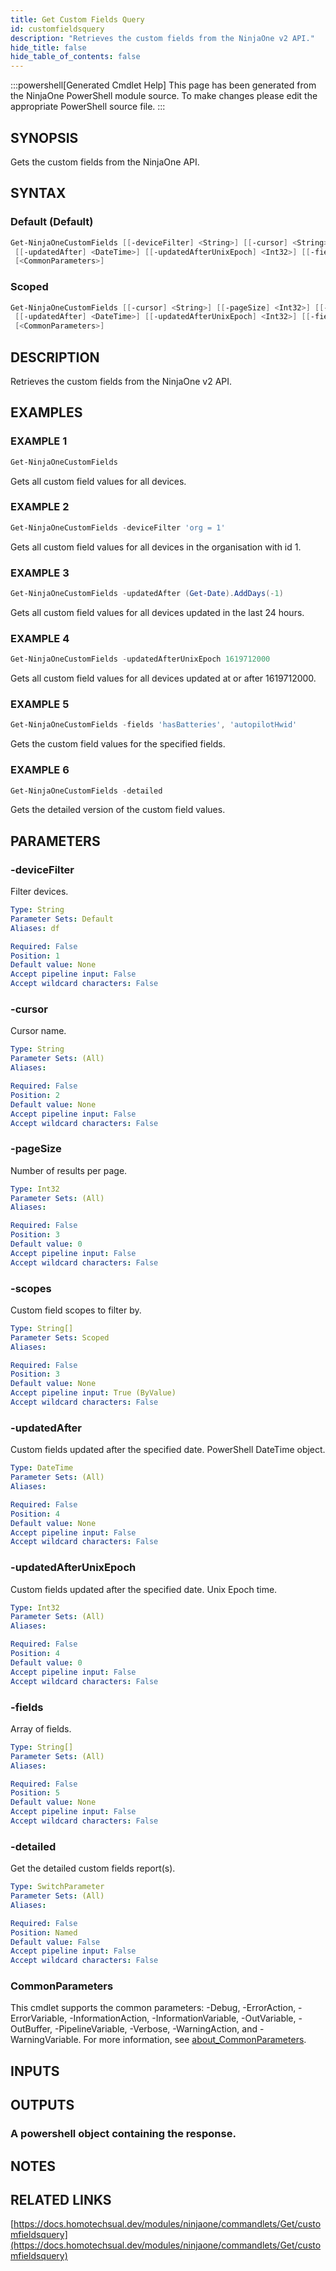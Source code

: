 ```yaml
---
title: Get Custom Fields Query
id: customfieldsquery
description: "Retrieves the custom fields from the NinjaOne v2 API."
hide_title: false
hide_table_of_contents: false
---
```


:::powershell[Generated Cmdlet Help]
This page has been generated from the NinjaOne PowerShell module source. To make changes please edit the appropriate PowerShell source file.
:::

## SYNOPSIS

Gets the custom fields from the NinjaOne API.

## SYNTAX

### Default (Default)

```powershell
Get-NinjaOneCustomFields [[-deviceFilter] <String>] [[-cursor] <String>] [[-pageSize] <Int32>]
 [[-updatedAfter] <DateTime>] [[-updatedAfterUnixEpoch] <Int32>] [[-fields] <String[]>] [-detailed]
 [<CommonParameters>]
```

### Scoped

```powershell
Get-NinjaOneCustomFields [[-cursor] <String>] [[-pageSize] <Int32>] [[-scopes] <String[]>]
 [[-updatedAfter] <DateTime>] [[-updatedAfterUnixEpoch] <Int32>] [[-fields] <String[]>] [-detailed]
 [<CommonParameters>]
```

## DESCRIPTION

Retrieves the custom fields from the NinjaOne v2 API.

## EXAMPLES

### EXAMPLE 1

```powershell
Get-NinjaOneCustomFields
```

Gets all custom field values for all devices.

### EXAMPLE 2

```powershell
Get-NinjaOneCustomFields -deviceFilter 'org = 1'
```

Gets all custom field values for all devices in the organisation with id 1.

### EXAMPLE 3

```powershell
Get-NinjaOneCustomFields -updatedAfter (Get-Date).AddDays(-1)
```

Gets all custom field values for all devices updated in the last 24 hours.

### EXAMPLE 4

```powershell
Get-NinjaOneCustomFields -updatedAfterUnixEpoch 1619712000
```

Gets all custom field values for all devices updated at or after 1619712000.

### EXAMPLE 5

```powershell
Get-NinjaOneCustomFields -fields 'hasBatteries', 'autopilotHwid'
```

Gets the custom field values for the specified fields.

### EXAMPLE 6

```powershell
Get-NinjaOneCustomFields -detailed
```

Gets the detailed version of the custom field values.

## PARAMETERS

### -deviceFilter

Filter devices.

```yaml
Type: String
Parameter Sets: Default
Aliases: df

Required: False
Position: 1
Default value: None
Accept pipeline input: False
Accept wildcard characters: False
```

### -cursor

Cursor name.

```yaml
Type: String
Parameter Sets: (All)
Aliases:

Required: False
Position: 2
Default value: None
Accept pipeline input: False
Accept wildcard characters: False
```

### -pageSize

Number of results per page.

```yaml
Type: Int32
Parameter Sets: (All)
Aliases:

Required: False
Position: 3
Default value: 0
Accept pipeline input: False
Accept wildcard characters: False
```

### -scopes

Custom field scopes to filter by.

```yaml
Type: String[]
Parameter Sets: Scoped
Aliases:

Required: False
Position: 3
Default value: None
Accept pipeline input: True (ByValue)
Accept wildcard characters: False
```

### -updatedAfter

Custom fields updated after the specified date.
PowerShell DateTime object.

```yaml
Type: DateTime
Parameter Sets: (All)
Aliases:

Required: False
Position: 4
Default value: None
Accept pipeline input: False
Accept wildcard characters: False
```

### -updatedAfterUnixEpoch

Custom fields updated after the specified date.
Unix Epoch time.

```yaml
Type: Int32
Parameter Sets: (All)
Aliases:

Required: False
Position: 4
Default value: 0
Accept pipeline input: False
Accept wildcard characters: False
```

### -fields

Array of fields.

```yaml
Type: String[]
Parameter Sets: (All)
Aliases:

Required: False
Position: 5
Default value: None
Accept pipeline input: False
Accept wildcard characters: False
```

### -detailed

Get the detailed custom fields report(s).

```yaml
Type: SwitchParameter
Parameter Sets: (All)
Aliases:

Required: False
Position: Named
Default value: False
Accept pipeline input: False
Accept wildcard characters: False
```

### CommonParameters

This cmdlet supports the common parameters: -Debug, -ErrorAction, -ErrorVariable, -InformationAction, -InformationVariable, -OutVariable, -OutBuffer, -PipelineVariable, -Verbose, -WarningAction, and -WarningVariable. For more information, see [about_CommonParameters](http://go.microsoft.com/fwlink/?LinkID=113216).

## INPUTS


## OUTPUTS

### A powershell object containing the response.

## NOTES

## RELATED LINKS

[https://docs.homotechsual.dev/modules/ninjaone/commandlets/Get/customfieldsquery](https://docs.homotechsual.dev/modules/ninjaone/commandlets/Get/customfieldsquery)
